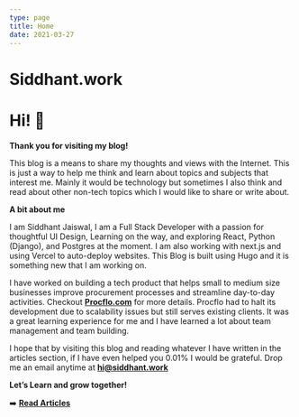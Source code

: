```yaml
---
type: page
title: Home
date: 2021-03-27
---
```


# Siddhant.work

# Hi! 👋

**Thank you for visiting my blog!**


This blog is a means to share my thoughts and views with the Internet. This is just a way to help me think and learn about topics and subjects that interest me. Mainly it would be technology but sometimes I also think and read about other non-tech topics which I would like to share or write about.

**A bit about me**


I am Siddhant Jaiswal, I am a Full Stack Developer with a passion for thoughtful UI Design, Learning on the way, and exploring React, Python (Django), and Postgres at the moment. I am also working with next.js and using Vercel to auto-deploy websites. This Blog is built using Hugo and it is something new that I am working on.


I have worked on building a tech product that helps small to medium size businesses improve procurement processes and streamline day-to-day activities. Checkout [**Procflo.com**](https://procflo.com) for more details.
Procflo had to halt its development due to scalability issues but still serves existing clients. It was a great learning experience for me and I have learned a lot about team management and team building.

I hope that by visiting this blog and reading whatever I have written in the articles section, if I have even helped you 0.01% I would be grateful. Drop me an email anytime at [**hi@siddhant.work**](mailto:hi@siddhant.work)

**Let’s Learn and grow together!**

➡️ [**Read Articles**](/posts)
